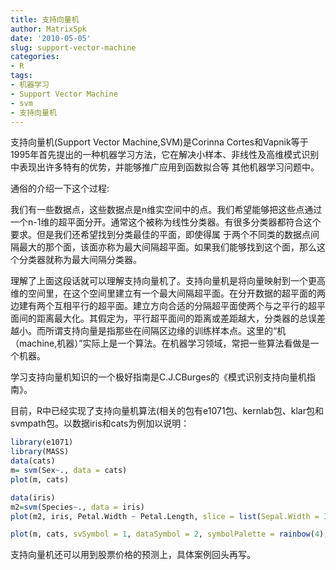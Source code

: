 ```yaml
---
title: 支持向量机
author: MatrixSpk
date: '2010-05-05'
slug: support-vector-machine
categories:
- R
tags:
- 机器学习
- Support Vector Machine
- svm
- 支持向量机
---
```


支持向量机(Support Vector Machine,SVM)是Corinna  Cortes和Vapnik等于1995年首先提出的一种机器学习方法，它在解决小样本、非线性及高维模式识别中表现出许多特有的优势，并能够推广应用到函数拟合等 其他机器学习问题中。

通俗的介绍一下这个过程:

我们有一些数据点，这些数据点是n维实空间中的点。我们希望能够把这些点通过一个n-1维的超平面分开。通常这个被称为线性分类器。有很多分类器都符合这个要求。但是我们还希望找到分类最佳的平面，即使得属 于两个不同类的数据点间隔最大的那个面，该面亦称为最大间隔超平面。如果我们能够找到这个面，那么这个分类器就称为最大间隔分类器。

理解了上面这段话就可以理解支持向量机了。支持向量机是将向量映射到一个更高维的空间里，在这个空间里建立有一个最大间隔超平面。在分开数据的超平面的两边建有两个互相平行的超平面。建立方向合适的分隔超平面使两个与之平行的超平面间的距离最大化。其假定为，平行超平面间的距离或差距越大，分类器的总误差越小。而所谓支持向量是指那些在间隔区边缘的训练样本点。这里的“机（machine,机器）”实际上是一个算法。在机器学习领域，常把一些算法看做是一个机器。

学习支持向量机知识的一个极好指南是C.J.CBurges的《模式识别支持向量机指南》。

目前，R中已经实现了支持向量机算法(相关的包有e1071包、kernlab包、klar包和svmpath包。以数据iris和cats为例加以说明：

```r
library(e1071)
library(MASS)
data(cats)
m= svm(Sex~., data = cats)
plot(m, cats)
```


```R
data(iris)
m2=svm(Species~., data = iris)
plot(m2, iris, Petal.Width ~ Petal.Length, slice = list(Sepal.Width = 3, Sepal.Length = 4))

plot(m, cats, svSymbol = 1, dataSymbol = 2, symbolPalette = rainbow(4),color.palette =terrain.colors)
```

支持向量机还可以用到股票价格的预测上，具体案例回头再写。